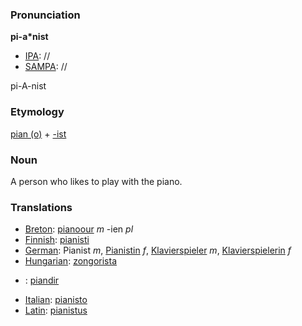 ===Pronunciation===

'''pi-a*nist'''
*[[IPA]]: //
*[[SAMPA]]: //
pi-A-nist
===Etymology===

[[piano|pian (o)]] + [[-ist]]
=== Noun ===

A person who likes to play with the piano.
===Translations===

*[[Breton]]: [[pianoour]] ''m'' -ien ''pl''
*[[Finnish]]: [[pianisti]]
*[[German]]: Pianist ''m'', [[Pianistin]] ''f'', [[Klavierspieler]] ''m'', [[Klavierspielerin]] ''f''
*[[Hungarian]]: [[zongorista]]
*{{ga}}: [[piandir]]
*[[Italian]]: [[pianisto]]
*[[Latin]]: [[pianistus]]